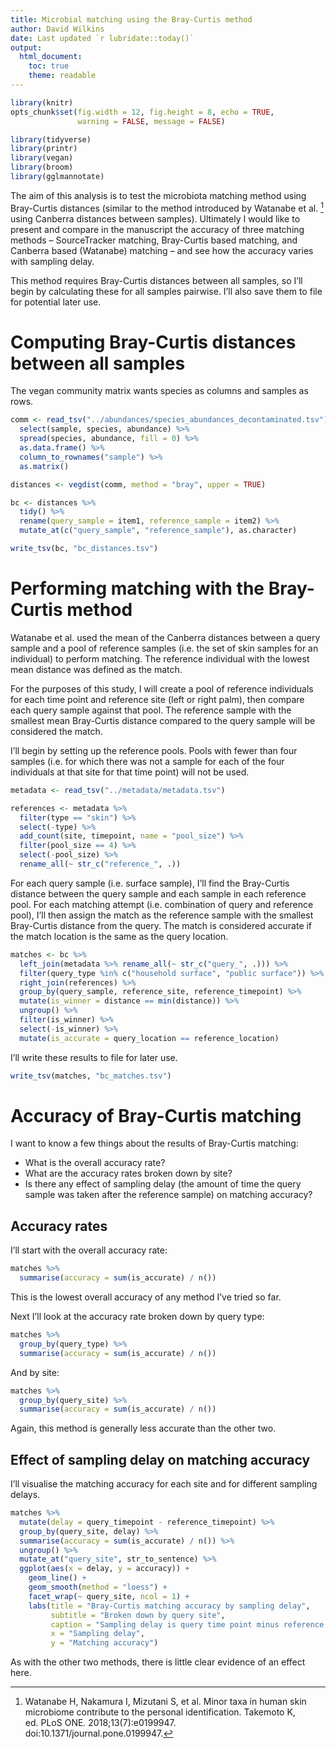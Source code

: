 ```yaml
---
title: Microbial matching using the Bray-Curtis method
author: David Wilkins
date: Last updated `r lubridate::today()`
output:
  html_document:
    toc: true
    theme: readable
---
```


```r
library(knitr)
opts_chunk$set(fig.width = 12, fig.height = 8, echo = TRUE,
               warning = FALSE, message = FALSE)
```

```r
library(tidyverse)
library(printr)
library(vegan)
library(broom)
library(gglmannotate)
```

The aim of this analysis is to test the microbiota matching method using
Bray-Curtis distances (similar to the method introduced by Watanabe et al.
[^watanabe] using Canberra distances between samples). Ultimately I would like
to present and compare in the manuscript the accuracy of three matching methods
– SourceTracker matching, Bray-Curtis based matching, and Canberra based
(Watanabe) matching – and see how the accuracy varies with sampling delay.

This method requires Bray-Curtis distances between all samples, so I'll begin
by calculating these for all samples pairwise. I'll also save them to file for
potential later use.

# Computing Bray-Curtis distances between all samples

The vegan community matrix wants species as columns and samples as rows.

```r
comm <- read_tsv("../abundances/species_abundances_decontaminated.tsv") %>%
  select(sample, species, abundance) %>%
  spread(species, abundance, fill = 0) %>%
  as.data.frame() %>%
  column_to_rownames("sample") %>%
  as.matrix() 

distances <- vegdist(comm, method = "bray", upper = TRUE) 

bc <- distances %>%
  tidy() %>%
  rename(query_sample = item1, reference_sample = item2) %>%
  mutate_at(c("query_sample", "reference_sample"), as.character)

write_tsv(bc, "bc_distances.tsv")
```

# Performing matching with the Bray-Curtis method

Watanabe et al. used the mean of the Canberra distances between a query sample
and a pool of reference samples (i.e. the set of skin samples for an
individual) to perform matching. The reference individual with the lowest mean
distance was defined as the match.

For the purposes of this study, I will create a pool of reference individuals
for each time point and reference site (left or right palm), then compare each
query sample against that pool. The reference sample with the smallest mean
Bray-Curtis distance compared to the query sample will be considered the match.

I'll begin by setting up the reference pools. Pools with fewer than four
samples (i.e. for which there was not a sample for each of the four individuals
at that site for that time point) will not be used.

```r
metadata <- read_tsv("../metadata/metadata.tsv")

references <- metadata %>%
  filter(type == "skin") %>%
  select(-type) %>%
  add_count(site, timepoint, name = "pool_size") %>%
  filter(pool_size == 4) %>%
  select(-pool_size) %>%
  rename_all(~ str_c("reference_", .))
```

For each query sample (i.e. surface sample), I'll find the Bray-Curtis distance
between the query sample and each sample in each reference pool. For each
matching attempt (i.e. combination of query and reference pool), I'll then
assign the match as the reference sample with the smallest Bray-Curtis distance
from the query. The match is considered accurate if the match location is the
same as the query location.

```r
matches <- bc %>%
  left_join(metadata %>% rename_all(~ str_c("query_", .))) %>%
  filter(query_type %in% c("household surface", "public surface")) %>%
  right_join(references) %>%
  group_by(query_sample, reference_site, reference_timepoint) %>%
  mutate(is_winner = distance == min(distance)) %>%
  ungroup() %>%
  filter(is_winner) %>%
  select(-is_winner) %>%
  mutate(is_accurate = query_location == reference_location)
```

I'll write these results to file for later use.

```r
write_tsv(matches, "bc_matches.tsv")
```

# Accuracy of Bray-Curtis matching

I want to know a few things about the results of Bray-Curtis matching:

- What is the overall accuracy rate?
- What are the accuracy rates broken down by site?
- Is there any effect of sampling delay (the amount of time the query sample
  was taken after the reference sample) on matching accuracy?

## Accuracy rates

I'll start with the overall accuracy rate:

```r
matches %>%
  summarise(accuracy = sum(is_accurate) / n())
```

This is the lowest overall accuracy of any method I've tried so far.

Next I'll look at the accuracy rate broken down by query type:

```r
matches %>%
  group_by(query_type) %>%
  summarise(accuracy = sum(is_accurate) / n())
```

And by site:

```r
matches %>%
  group_by(query_site) %>%
  summarise(accuracy = sum(is_accurate) / n())
```

Again, this method is generally less accurate than the other two.

## Effect of sampling delay on matching accuracy

I'll visualise the matching accuracy for each site and for different sampling
delays.

```r
matches %>%
  mutate(delay = query_timepoint - reference_timepoint) %>%
  group_by(query_site, delay) %>%
  summarise(accuracy = sum(is_accurate) / n()) %>%
  ungroup() %>%
  mutate_at("query_site", str_to_sentence) %>%
  ggplot(aes(x = delay, y = accuracy)) +
    geom_line() +
    geom_smooth(method = "loess") +
    facet_wrap(~ query_site, ncol = 1) +
    labs(title = "Bray-Curtis matching accuracy by sampling delay",
         subtitle = "Broken down by query site",
         caption = "Sampling delay is query time point minus reference time point",
         x = "Sampling delay",
         y = "Matching accuracy")
```

As with the other two methods, there is little clear evidence of an effect
here.

[^watanabe]: Watanabe H, Nakamura I, Mizutani S, et al. Minor taxa in human skin microbiome contribute to the personal identification. Takemoto K, ed. PLoS ONE. 2018;13(7):e0199947. doi:10.1371/journal.pone.0199947.
